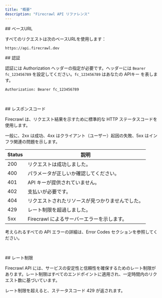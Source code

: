 ```yaml
---
title: "概要"
description: "Firecrawl API リファレンス"
---
```


<div id="base-url">
  ## ベースURL
</div>

すべてのリクエストは次のベースURLを使用します：

```bash
https://api.firecrawl.dev 
```


<div id="authentication">
  ## 認証
</div>

認証には Authorization ヘッダーの指定が必要です。ヘッダーには `Bearer fc_123456789` を設定してください。`fc_123456789` はあなたの APIキー を表します。

```bash
Authorization: Bearer fc_123456789
```

​


<div id="response-codes">
  ## レスポンスコード
</div>

Firecrawl は、リクエスト結果を示すために標準的な HTTP ステータスコードを使用します。

一般に、2xx は成功、4xx はクライアント（ユーザー）起因の失敗、5xx はインフラ関連の問題を示します。

Status | 説明
--- | ---
200 | リクエストは成功しました。
400 | パラメータが正しいか確認してください。
401 | API キーが提供されていません。
402 | 支払いが必要です。
404 | リクエストされたリソースが見つかりませんでした。
429 | レート制限を超過しました。
5xx | Firecrawl によるサーバーエラーを示します。

考えられるすべての API エラーの詳細は、Error Codes セクションを参照してください。

​

<div id="rate-limit">
  ## レート制限
</div>

Firecrawl API には、サービスの安定性と信頼性を確保するためのレート制限があります。レート制限はすべてのエンドポイントに適用され、一定時間内のリクエスト数に基づいています。

レート制限を超えると、ステータスコード 429 が返されます。